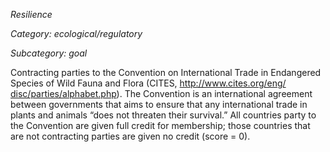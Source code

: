 *Resilience*

*Category: ecological/regulatory*

*Subcategory: goal*

Contracting parties to the Convention on International Trade in Endangered Species of Wild Fauna and Flora (CITES, [http://www.cites.org/eng/ disc/parties/alphabet.php](http://www.cites.org/eng/ disc/parties/alphabet.php)). The Convention is an international agreement between governments that aims to ensure that any international trade in plants and animals “does not threaten their survival.” All countries party to the Convention are given full credit for membership; those countries that are not contracting parties are given no credit (score = 0).



